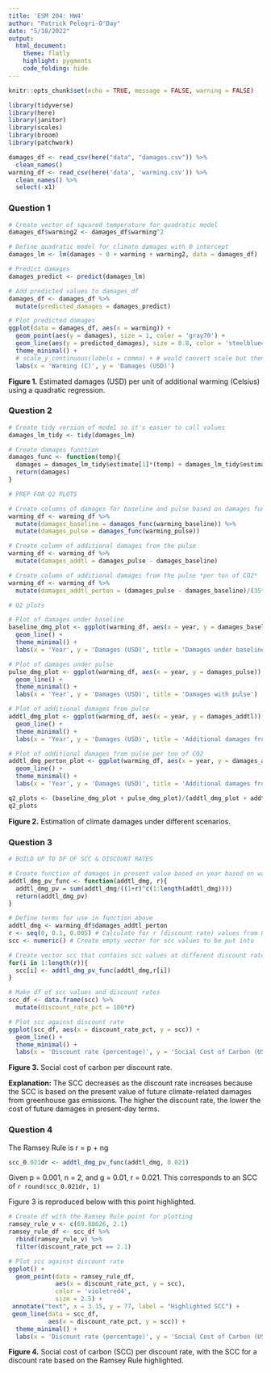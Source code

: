 ```yaml
---
title: 'ESM 204: HW4'
author: "Patrick Pelegri-O'Day"
date: "5/18/2022"
output:
  html_document: 
    theme: flatly
    highlight: pygments
    code_folding: hide
---
```


```r
knitr::opts_chunk$set(echo = TRUE, message = FALSE, warning = FALSE)

library(tidyverse)
library(here)
library(janitor)
library(scales)
library(broom)
library(patchwork)
```

```r
damages_df <- read_csv(here("data", "damages.csv")) %>% 
  clean_names()
warming_df <- read_csv(here('data', 'warming.csv')) %>% 
  clean_names() %>% 
  select(-x1)
``` 

### Question 1

```r
# Create vector of squared temperature for quadratic model
damages_df$warming2 <- damages_df$warming^2

# Define quadratic model for climate damages with 0 intercept
damages_lm <- lm(damages ~ 0 + warming + warming2, data = damages_df)

# Predict damages
damages_predict <- predict(damages_lm)

# Add predicted values to damages_df
damages_df <- damages_df %>% 
  mutate(predicted_damages = damages_predict)
```

```r
# Plot predicted damages
ggplot(data = damages_df, aes(x = warming)) + 
  geom_point(aes(y = damages), size = 1, color = 'gray70') +
  geom_line(aes(y = predicted_damages), size = 0.8, color = 'steelblue4') +
  theme_minimal() + 
  # scale_y_continuous(labels = comma) + # would convert scale but then it's unreadable
  labs(x = 'Warming (C)', y = 'Damages (USD)')
```

**Figure 1.** Estimated damages (USD) per unit of additional warming (Celsius) using a quadratic regression.


### Question 2

```r
# Create tidy version of model so it's easier to call values
damages_lm_tidy <- tidy(damages_lm)
```

```r
# Create damages function
damages_func <- function(temp){
  damages = damages_lm_tidy$estimate[1]*(temp) + damages_lm_tidy$estimate[2]*((temp)^2)
  return(damages)
}
```

```r
# PREP FOR Q2 PLOTS

# Create columns of damages for baseline and pulse based on damages function calculated above
warming_df <- warming_df %>% 
  mutate(damages_baseline = damages_func(warming_baseline)) %>% 
  mutate(damages_pulse = damages_func(warming_pulse))

# Create column of additional damages from the pulse
warming_df <- warming_df %>% 
  mutate(damages_addtl = damages_pulse - damages_baseline)

# Create column of additional damages from the pulse *per ton of CO2*
warming_df <- warming_df %>% 
  mutate(damages_addtl_perton = (damages_pulse - damages_baseline)/(35*10^9))
```

```r
# Q2 plots

# Plot of damages under baseline
baseline_dmg_plot <- ggplot(warming_df, aes(x = year, y = damages_baseline)) +
  geom_line() +
  theme_minimal() +
  labs(x = 'Year', y = 'Damages (USD)', title = 'Damages under baseline')

# Plot of damages under pulse
pulse_dmg_plot <- ggplot(warming_df, aes(x = year, y = damages_pulse)) +
  geom_line() +
  theme_minimal() +
  labs(x = 'Year', y = 'Damages (USD)', title = 'Damages with pulse')

# Plot of additional damages from pulse
addtl_dmg_plot <- ggplot(warming_df, aes(x = year, y = damages_addtl)) +
  geom_line() +
  theme_minimal() +
  labs(x = 'Year', y = 'Damages (USD)', title = 'Additional damages from pulse')

# Plot of additional damages from pulse per ton of CO2
addtl_dmg_perton_plot <- ggplot(warming_df, aes(x = year, y = damages_addtl_perton)) +
  geom_line() +
  theme_minimal() +
  labs(x = 'Year', y = 'Damages (USD)', title = 'Additional damages from pulse \n per ton of CO2')

q2_plots <- (baseline_dmg_plot + pulse_dmg_plot)/(addtl_dmg_plot + addtl_dmg_perton_plot)
q2_plots
```

**Figure 2.** Estimation of climate damages under different scenarios.

### Question 3

```r
# BUILD UP TO DF OF SCC & DISCOUNT RATES

# Create function of damages in present value based on year based on warming_df
addtl_dmg_pv_func <- function(addtl_dmg, r){
  addtl_dmg_pv = sum(addtl_dmg/((1+r)^c(1:length(addtl_dmg))))
  return(addtl_dmg_pv)
}

# Define terms for use in function above
addtl_dmg <- warming_df$damages_addtl_perton 
r <- seq(0, 0.1, 0.005) # Calculate for r (discount rate) values from 0 to 10% in 0.5% increments
scc <- numeric() # Create empty vector for scc values to be put into

# Create vector scc that contains scc values at different discount rates
for(i in 1:length(r)){
  scc[i] <- addtl_dmg_pv_func(addtl_dmg,r[i])
}

# Make df of scc values and discount rates
scc_df <- data.frame(scc) %>% 
  mutate(discount_rate_pct = 100*r)
```

```r
# Plot scc against discount rate
ggplot(scc_df, aes(x = discount_rate_pct, y = scc)) +
  geom_line() +
  theme_minimal() + 
  labs(x = 'Discount rate (percentage)', y = 'Social Cost of Carbon (USD)')
```

**Figure 3.** Social cost of carbon per discount rate.

**Explanation:** The SCC decreases as the discount rate increases because the SCC is based on the present value of future climate-related damages from greenhouse gas emissions. The higher the discount rate, the lower the cost of future damages in present-day terms.

### Question 4

The Ramsey Rule is r = p + ng

```r
scc_0.021dr <- addtl_dmg_pv_func(addtl_dmg, 0.021)
```

Given p = 0.001, n = 2, and g = 0.01, r = 0.021. This corresponds to an SCC of `r round(scc_0.021dr, 1)`

Figure 3 is reproduced below with this point highlighted.

```r
# Create df with the Ramsey Rule point for plotting
ramsey_rule_v <- c(69.88626, 2.1)
ramsey_rule_df <- scc_df %>%
  rbind(ramsey_rule_v) %>%
  filter(discount_rate_pct == 2.1)
```

```r
# Plot scc against discount rate
ggplot() +
  geom_point(data = ramsey_rule_df, 
             aes(x = discount_rate_pct, y = scc),
             color = 'violetred4',
             size = 2.5) +
 annotate("text", x = 3.15, y = 77, label = "Highlighted SCC") +
 geom_line(data = scc_df,
           aes(x = discount_rate_pct, y = scc)) +
  theme_minimal() + 
  labs(x = 'Discount rate (percentage)', y = 'Social Cost of Carbon (USD)')
```

**Figure 4.** Social cost of carbon (SCC) per discount rate, with the SCC for a discount rate based on the Ramsey Rule highlighted.
